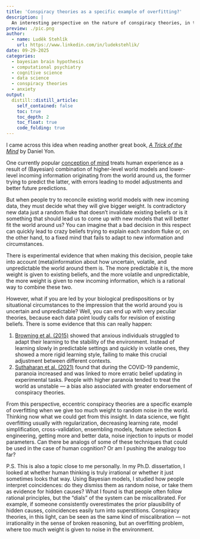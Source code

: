 ```yaml
---
title: 'Conspiracy theories as a specific example of overfitting?'
description: |
  An interesting perspective on the nature of conspiracy theories, in the spirit of the book 'Algorithms to Live By' from Brian Christian and Tom Griffiths.  
preview: ./pic.png    
author:
  - name: Luděk Stehlík
    url: https://www.linkedin.com/in/ludekstehlik/
date: 09-29-2025
categories:
  - bayesian brain hypothesis
  - computational psychiatry
  - cognitive science 
  - data science
  - conspiracy theories
  - anxiety
output:
  distill::distill_article:
    self_contained: false
    toc: true
    toc_depth: 2
    toc_float: true
    code_folding: true
---
```


I came across this idea when reading another great book, [*A Trick of the Mind*](https://www.amazon.com/Trick-Mind-Brain-Invents-Reality/dp/1538725207){target="_blank"} by Daniel Yon.

One currently popular [conception of mind](https://en.wikipedia.org/wiki/Bayesian_approaches_to_brain_function){target="_blank"} treats human experience as a result of (Bayesian) combination of higher-level world models and lower-level incoming information originating from the world around us, the former trying to predict the latter, with errors leading to model adjustments and better future predictions.

But when people try to reconcile existing world models with new incoming data, they must decide what they will give bigger weight. Is contradictory new data just a random fluke that doesn’t invalidate existing beliefs or is it something that should lead us to come up with new models that will better fit the world around us? You can imagine that a bad decision in this respect can quickly lead to crazy beliefs trying to explain each random fluke or, on the other hand, to a fixed mind that fails to adapt to new information and circumstances.

There is experimental evidence that when making this decision, people take into account (meta)information about how uncertain, volatile, and unpredictable the world around them is. The more predictable it is, the more weight is given to existing beliefs, and the more volatile and unpredictable, the more weight is given to new incoming information, which is a rational way to combine these two.

However, what if you are led by your biological predispositions or by situational circumstances to the impression that the world around you is uncertain and unpredictable? Well, you can end up with very peculiar theories, because each data point loudly calls for revision of existing beliefs. There is some evidence that this can really happen:

1. [Browning et al. (2015)](https://www.nature.com/articles/nn.3961){target="_blank"} showed that anxious individuals struggled to adapt their learning to the stability of the environment. Instead of learning slowly in predictable settings and quickly in volatile ones, they showed a more rigid learning style, failing to make this crucial adjustment between different contexts.
2. [Suthaharan et al. (2021)](https://www.nature.com/articles/s41562-021-01176-8?utm_source=chatgpt.com){target="_blank"} found that during the COVID-19 pandemic, paranoia increased and was linked to more erratic belief updating in experimental tasks. People with higher paranoia tended to treat the world as unstable — a bias also associated with greater endorsement of conspiracy theories.

From this perspective, eccentric conspiracy theories are a specific example of overfitting when we give too much weight to random noise in the world. Thinking now what we could get from this insight. In data science, we fight overfitting usually with regularization, decreasing learning rate, model simplification, cross-validation, ensembling models, feature selection & engineering, getting more and better data, noise injection to inputs or model parameters. Can there be analogs of some of these techniques that could be used in the case of human cognition? Or am I pushing the analogy too far?

P.S. This is also a topic close to me personally. In my Ph.D. dissertation, I looked at whether human thinking is truly irrational or whether it just sometimes looks that way. Using Bayesian models, I studied how people interpret coincidences: do they dismiss them as random noise, or take them as evidence for hidden causes? What I found is that people often follow rational principles, but the “dials” of the system can be miscalibrated. For example, if someone consistently overestimates the prior plausibility of hidden causes, coincidences easily turn into superstitions. Conspiracy theories, in this light, can be seen as the same kind of miscalibration — not irrationality in the sense of broken reasoning, but an overfitting problem, where too much weight is given to noise in the environment.